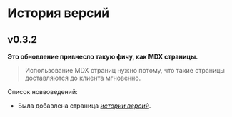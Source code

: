 # История версий

## v0.3.2

__Это обновление привнесло такую фичу, как MDX страницы.__

> Использование MDX страниц нужно потому, что такие страницы доставляются до клиента мгновенно.

Список новвоведений:

* Была добавлена страница _[истории версий](/changelog)_.
